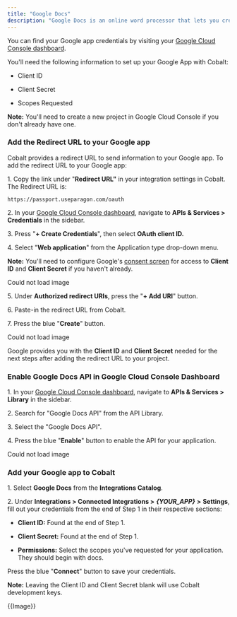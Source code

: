 ```yaml
---
title: "Google Docs"
description: "Google Docs is an online word processor that lets you create and format text documents."
---
```




You can find your Google app credentials by visiting your [Google Cloud Console dashboard](https://console.cloud.google.com/projectselector2/home/dashboard?supportedpurview=project). 

You'll need the following information to set up your Google App with Cobalt:

* Client ID

* Client Secret

* Scopes Requested

**Note:** You'll need to create a new project in Google Cloud Console if you don't already have one.

### Add the Redirect URL to your Google app

Cobalt provides a redirect URL to send information to your Google app. To add the redirect URL to your Google app:

1\. Copy the link under "**Redirect URL"** in your integration settings in Cobalt. The Redirect URL is:

```
https://passport.useparagon.com/oauth
```

2\. In your [Google Cloud Console dashboard](https://console.cloud.google.com/projectselector2/home/dashboard?supportedpurview=project), navigate to **APIs & Services > Credentials** in the sidebar.

3\. Press "**\+ Create Credentials**", then select **OAuth client ID.**

4\. Select "**Web application**" from the Application type drop-down menu.

**Note:** You'll need to configure Google's [consent screen](https://console.developers.google.com/apis/credentials) for access to **Client ID** and **Client Secret** if you haven't already.

Could not load image

5\. Under **Authorized redirect URIs**, press the "**\+ Add URI**" button.

6\. Paste-in the redirect URL from Cobalt.

7\. Press the blue "**Create**" button.

Could not load image

Google provides you with the **Client ID** and **Client Secret** needed for the next steps after adding the redirect URL to your project.

### Enable Google Docs API in Google Cloud Console Dashboard

1\. In your [Google Cloud Console dashboard,](https://console.cloud.google.com/projectselector2/home/dashboard?supportedpurview=project) navigate to **APIs & Services > Library** in the sidebar.

2\. Search for "Google Docs API" from the API Library.

3\. Select the "Google Docs API".

4\. Press the blue "**Enable**" button to enable the API for your application.

Could not load image

### Add your Google app to Cobalt

1\. Select **Google Docs** from the **Integrations Catalog**.

2\. Under **Integrations > Connected Integrations >** _**{YOUR\_APP}**_ **\>** **Settings**, fill out your credentials from the end of Step 1 in their respective sections:

* **Client ID:** Found at the end of Step 1.

* **Client Secret:** Found at the end of Step 1.

* **Permissions:** Select the scopes you've requested for your application. They should begin with docs.

Press the blue "**Connect**" button to save your credentials.

**Note:** Leaving the Client ID and Client Secret blank will use Cobalt development keys.

{{Image}}